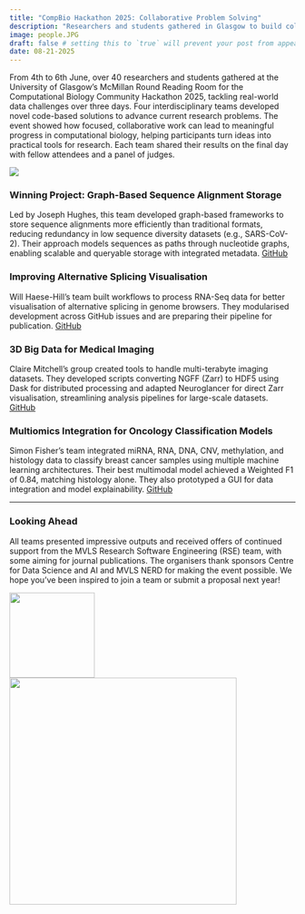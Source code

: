 ```yaml
---
title: "CompBio Hackathon 2025: Collaborative Problem Solving"
description: "Researchers and students gathered in Glasgow to build collaborative, code-based solutions to real-world computational biology challenges."
image: people.JPG
draft: false # setting this to `true` will prevent your post from appearing on your listing page until you're ready!
date: 08-21-2025
---
```


From 4th to 6th June, over 40 researchers and students gathered at the University of Glasgow's McMillan Round Reading Room for the Computational Biology Community Hackathon 2025, tackling real-world data challenges over three days. Four interdisciplinary teams developed novel code-based solutions to advance current research problems. The event showed how focused, collaborative work can lead to meaningful progress in computational biology, helping participants turn ideas into practical tools for research. Each team shared their results on the final day with fellow attendees and a panel of judges.

![](people.JPG)

### Winning Project: Graph-Based Sequence Alignment Storage

Led by Joseph Hughes, this team developed graph-based frameworks to store sequence alignments more efficiently than traditional formats, reducing redundancy in low sequence diversity datasets (e.g., SARS-CoV-2). Their approach models sequences as paths through nucleotide graphs, enabling scalable and queryable storage with integrated metadata. [GitHub](https://github.com/josephhughes/graphMSA)

### Improving Alternative Splicing Visualisation

Will Haese-Hill’s team built workflows to process RNA-Seq data for better visualisation of alternative splicing in genome browsers. They modularised development across GitHub issues and are preparing their pipeline for publication. [GitHub](https://github.com/haessar/HackathonAltSplicing)

### 3D Big Data for Medical Imaging

Claire Mitchell’s group created tools to handle multi-terabyte imaging datasets. They developed scripts converting NGFF (Zarr) to HDF5 using Dask for distributed processing and adapted Neuroglancer for direct Zarr visualisation, streamlining analysis pipelines for large-scale datasets. [GitHub](https://github.com/shaunchuah/gbc_hackathon_2025)

### Multiomics Integration for Oncology Classification Models

Simon Fisher’s team integrated miRNA, RNA, DNA, CNV, methylation, and histology data to classify breast cancer samples using multiple machine learning architectures. Their best multimodal model achieved a Weighted F1 of 0.84, matching histology alone. They also prototyped a GUI for data integration and model explainability. [GitHub](https://github.com/Beatson-CompBio/Hackathon_2025_MultiOMICS)

------------------------------------------------------------------------

### Looking Ahead

All teams presented impressive outputs and received offers of continued support from the MVLS Research Software Engineering (RSE) team, with some aiming for journal publications. The organisers thank sponsors Centre for Data Science and AI and MVLS NERD for making the event possible. We hope you’ve been inspired to join a team or submit a proposal next year!

![](CDSAI.png){width="150"} ![](NERD.jpg){width="400"}
